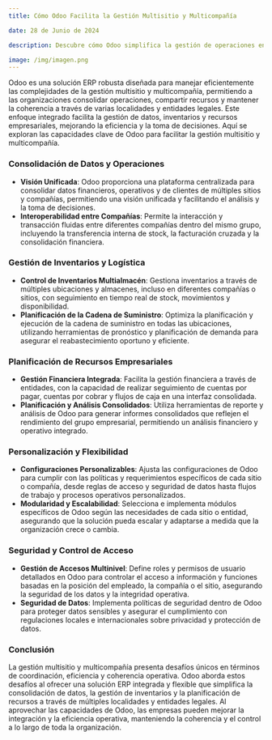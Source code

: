 ```yaml
---
title: Cómo Odoo Facilita la Gestión Multisitio y Multicompañía

date: 28 de Junio de 2024

description: Descubre cómo Odoo simplifica la gestión de operaciones en múltiples sitios y compañías, ofreciendo una solución integrada para la consolidación de datos, la gestión de inventarios y la planificación de recursos empresariales.

image: /img/imagen.png
---
```


Odoo es una solución ERP robusta diseñada para manejar eficientemente las complejidades de la gestión multisitio y multicompañía, permitiendo a las organizaciones consolidar operaciones, compartir recursos y mantener la coherencia a través de varias localidades y entidades legales. Este enfoque integrado facilita la gestión de datos, inventarios y recursos empresariales, mejorando la eficiencia y la toma de decisiones. Aquí se exploran las capacidades clave de Odoo para facilitar la gestión multisitio y multicompañía.

### **Consolidación de Datos y Operaciones**

- **Visión Unificada**: Odoo proporciona una plataforma centralizada para consolidar datos financieros, operativos y de clientes de múltiples sitios y compañías, permitiendo una visión unificada y facilitando el análisis y la toma de decisiones.
- **Interoperabilidad entre Compañías**: Permite la interacción y transacción fluidas entre diferentes compañías dentro del mismo grupo, incluyendo la transferencia interna de stock, la facturación cruzada y la consolidación financiera.

### **Gestión de Inventarios y Logística**

- **Control de Inventarios Multialmacén**: Gestiona inventarios a través de múltiples ubicaciones y almacenes, incluso en diferentes compañías o sitios, con seguimiento en tiempo real de stock, movimientos y disponibilidad.
- **Planificación de la Cadena de Suministro**: Optimiza la planificación y ejecución de la cadena de suministro en todas las ubicaciones, utilizando herramientas de pronóstico y planificación de demanda para asegurar el reabastecimiento oportuno y eficiente.

### **Planificación de Recursos Empresariales**

- **Gestión Financiera Integrada**: Facilita la gestión financiera a través de entidades, con la capacidad de realizar seguimiento de cuentas por pagar, cuentas por cobrar y flujos de caja en una interfaz consolidada.
- **Planificación y Análisis Consolidados**: Utiliza herramientas de reporte y análisis de Odoo para generar informes consolidados que reflejen el rendimiento del grupo empresarial, permitiendo un análisis financiero y operativo integrado.

### **Personalización y Flexibilidad**

- **Configuraciones Personalizables**: Ajusta las configuraciones de Odoo para cumplir con las políticas y requerimientos específicos de cada sitio o compañía, desde reglas de acceso y seguridad de datos hasta flujos de trabajo y procesos operativos personalizados.
- **Modularidad y Escalabilidad**: Selecciona e implementa módulos específicos de Odoo según las necesidades de cada sitio o entidad, asegurando que la solución pueda escalar y adaptarse a medida que la organización crece o cambia.

### **Seguridad y Control de Acceso**

- **Gestión de Accesos Multinivel**: Define roles y permisos de usuario detallados en Odoo para controlar el acceso a información y funciones basadas en la posición del empleado, la compañía o el sitio, asegurando la seguridad de los datos y la integridad operativa.
- **Seguridad de Datos**: Implementa políticas de seguridad dentro de Odoo para proteger datos sensibles y asegurar el cumplimiento con regulaciones locales e internacionales sobre privacidad y protección de datos.

### **Conclusión**

La gestión multisitio y multicompañía presenta desafíos únicos en términos de coordinación, eficiencia y coherencia operativa. Odoo aborda estos desafíos al ofrecer una solución ERP integrada y flexible que simplifica la consolidación de datos, la gestión de inventarios y la planificación de recursos a través de múltiples localidades y entidades legales. Al aprovechar las capacidades de Odoo, las empresas pueden mejorar la integración y la eficiencia operativa, manteniendo la coherencia y el control a lo largo de toda la organización.